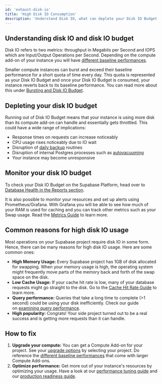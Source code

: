 ```yaml
---
id: 'exhaust-disk-io'
title: 'High Disk IO Consumption'
description: 'Understand Disk IO, what can deplete your Disk IO Budget and what you can do about it.'
---
```


## Understanding disk IO and disk IO budget

Disk IO refers to two metrics: throughput in Megabits per Second and IOPS which are Input/Output Operations per Second. Depending on the compute add-on of your instance you will have [different baseline performances](https://supabase.com/docs/guides/platform/compute-add-ons#disk-io).

Smaller compute instances can burst and exceed their baseline performance for a short quota of time every day. This quota is represented as your Disk IO Budget and once your Disk IO Budget is consumed, your instance reverts back to its baseline performance. You can read more about this under [Bursting and Disk IO Budget](https://supabase.com/docs/guides/platform/compute-add-ons#bursting-and-disk-io-budget).

## Depleting your disk IO budget

Running out of Disk IO Budget means that your instance is using more disk than its compute add-on can handle and essentially gets throttled. This could have a wide range of implications:

- Response times on requests can increase noticeably
- CPU usage rises noticeably due to IO wait
- Disruption of [daily backup](https://supabase.com/docs/guides/platform/backups#daily-backups) routines
- Disruption of internal Postgres processes such as [autovacuuming](https://supabase.com/docs/guides/platform/database-size#vacuum-operations)
- Your instance may become unresponsive

## Monitor your disk IO budget

To check your Disk IO Budget on the Supabase Platform, head over to [Database Health in the Reports section](https://supabase.com/dashboard/project/_/reports/database).

It is also possible to monitor your resources and set up alerts using Prometheus/Grafana. With Grafana you will be able to see how much of your RAM is used for caching and you can track other metrics such as your Swap usage. Read the [Metrics Guide](https://supabase.com/docs/guides/platform/metrics) to learn more.

## Common reasons for high disk IO usage

Most operations on your Supabase project require disk IO in some form. Hence, there can be many reasons for high disk IO usage. Here are some common ones:

- **High Memory Usage:** Every Supabase project has 1GB of disk allocated for swapping. When your memory usage is high, the operating system might frequently move parts of the memory back and forth of the swap space on the disk.
- **Low Cache Usage:** If your cache hit rate is low, many of your database requests might go straight to the disk. Go to the [Cache Hit Rate Guide](https://supabase.com/docs/guides/platform/performance#hit-rate) to learn more.
- **Query performance:** Queries that take a long time to complete (>1 second) could be using your disk inefficiently. Check our guide on [examining query performance](https://supabase.com/docs/guides/platform/performance#examining-query-performance).
- **High popularity:** Congrats! Your side project turned out to be a real success and is getting more requests than it can handle.

## How to fix

1. **Upgrade your compute:** You can get a Compute Add-on for your project. See your [upgrade options](https://supabase.com/dashboard/project/_/settings/compute-and-disk) by selecting your project. Do reference the [different baseline performances](https://supabase.com/docs/guides/platform/compute-add-ons#disk-io) that come with larger Compute Add-ons.
2. **Optimize performance:** Get more out of your instance's resources by optimizing your usage. Have a look at our [performance tuning guide](https://supabase.com/docs/guides/platform/performance#examining-query-performance) and our [production readiness guide](https://supabase.com/docs/guides/platform/going-into-prod#performance).
